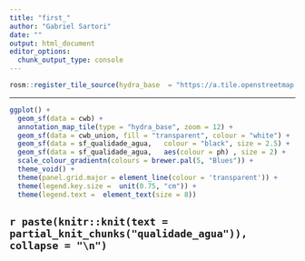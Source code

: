 ```yaml
---
title: "first_"
author: "Gabriel Sartori"
date: ""
output: html_document
editor_options: 
  chunk_output_type: console
---
```


```r
rosm::register_tile_source(hydra_base  = "https://a.tile.openstreetmap.se/hydda/base/${z}/${x}/${y}.png")
```

---

```r
ggplot() +
  geom_sf(data = cwb) +
  annotation_map_tile(type = "hydra_base", zoom = 12) +
  geom_sf(data = cwb_union, fill = "transparent", colour = "white") +
  geom_sf(data = sf_qualidade_agua,   colour = "black", size = 2.5) +
  geom_sf(data = sf_qualidade_agua,   aes(colour = ph) , size = 2) +
  scale_colour_gradientn(colours = brewer.pal(5, "Blues")) +
  theme_void() + 
  theme(panel.grid.major = element_line(colour = 'transparent')) + 
  theme(legend.key.size =  unit(0.75, "cm")) + 
  theme(legend.text =  element_text(size = 8)) 
```

`r paste(knitr::knit(text = partial_knit_chunks("qualidade_agua")), collapse = "\n")`
---